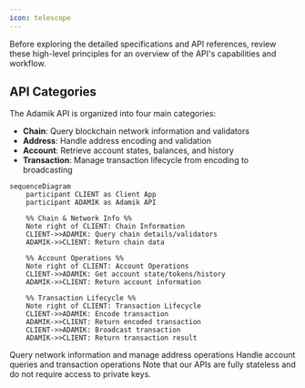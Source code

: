 ```yaml
---
icon: telescope
---
```


Before exploring the detailed specifications and API references, review these high-level principles for an overview of the API's capabilities and workflow.

## API Categories

The Adamik API is organized into four main categories:

- **Chain**: Query blockchain network information and validators
- **Address**: Handle address encoding and validation
- **Account**: Retrieve account states, balances, and history
- **Transaction**: Manage transaction lifecycle from encoding to broadcasting

```mermaid
sequenceDiagram
    participant CLIENT as Client App
    participant ADAMIK as Adamik API

    %% Chain & Network Info %%
    Note right of CLIENT: Chain Information
    CLIENT->>ADAMIK: Query chain details/validators
    ADAMIK->>CLIENT: Return chain data

    %% Account Operations %%
    Note right of CLIENT: Account Operations
    CLIENT->>ADAMIK: Get account state/tokens/history
    ADAMIK->>CLIENT: Return account information

    %% Transaction Lifecycle %%
    Note right of CLIENT: Transaction Lifecycle
    CLIENT->>ADAMIK: Encode transaction
    ADAMIK->>CLIENT: Return encoded transaction
    CLIENT->>ADAMIK: Broadcast transaction
    ADAMIK->>CLIENT: Return transaction result
```

<CardGroup cols={2}>
  <Card
    title="Chain & Address APIs"
    icon="link"
    href="../api-reference/current/chain/get-supported-chains"
  >
    Query network information and manage address operations
  </Card>
  <Card
    title="Account & Transaction APIs"
    icon="wallet"
    href="../api-reference/current/account/get-account-state"
  >
    Handle account queries and transaction operations
  </Card>
</CardGroup>

<Info>
  Note that our APIs are fully stateless and do not require access to private
  keys.
</Info>
